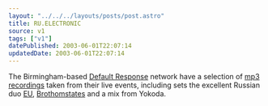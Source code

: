 ```yaml
---
layout: "../../../layouts/posts/post.astro"
title: RU.ELECTRONIC
source: v1
tags: ["v1"]
datePublished: 2003-06-01T22:07:14
updatedDate: 2003-06-01T22:07:14
---
```


The Birmingham-based [Default Response][1] network have a selection of [mp3 recordings][2] taken from their live events, including sets the excellent Russian duo [EU][3], [Brothomstates][4] and a mix from Yokoda.

[1]: http://www.defaultresponse.com/
[2]: http://www.defaultresponse.com/audio/ "Default Response: Latest Audio . Audio Archive"
[3]: http://www.defaultresponse.com/artists/full.php?id=23 "Default Response: EU"
[4]: http://www.defaultresponse.com/artists/full.php?id=7 "Default Response: Brothomstates"
